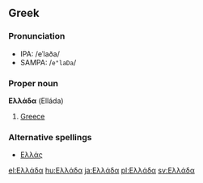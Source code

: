 ==Greek==
===Pronunciation===
*IPA: /eˈlaða/
*SAMPA: /<tt>e"laDa</tt>/

===Proper noun===
'''Ελλάδα''' (Elláda)
#[[Greece]]

===Alternative spellings===
*[[Ελλάς]]
[[el:Ελλάδα]]
[[hu:Ελλάδα]]
[[ja:Ελλάδα]]
[[pl:Ελλάδα]]
[[sv:Ελλάδα]]